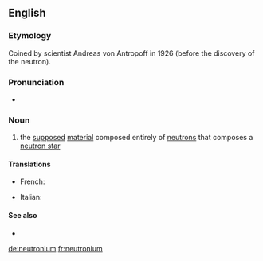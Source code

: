 ==English==

===Etymology===
Coined by scientist Andreas von Antropoff in 1926 (before the discovery of the neutron).

===Pronunciation===
* {{enPR|no͞o-trōʹnē-əm}}

===Noun===
{{wikipedia}}
{{en-noun|-}}

# {{lb|en|physics}} the [[supposed]] [[material]] composed entirely of [[neutron]]s that composes a [[neutron star]]

====Translations====
{{trans-top|neutron star material}}
* French: {{t+|fr|neutronium|m}}
{{trans-mid}}
* Italian: {{t|it|neutronio|m}}
{{trans-bottom}}

====See also====
* {{l|en|tetraneutron}}

[[de:neutronium]]
[[fr:neutronium]]